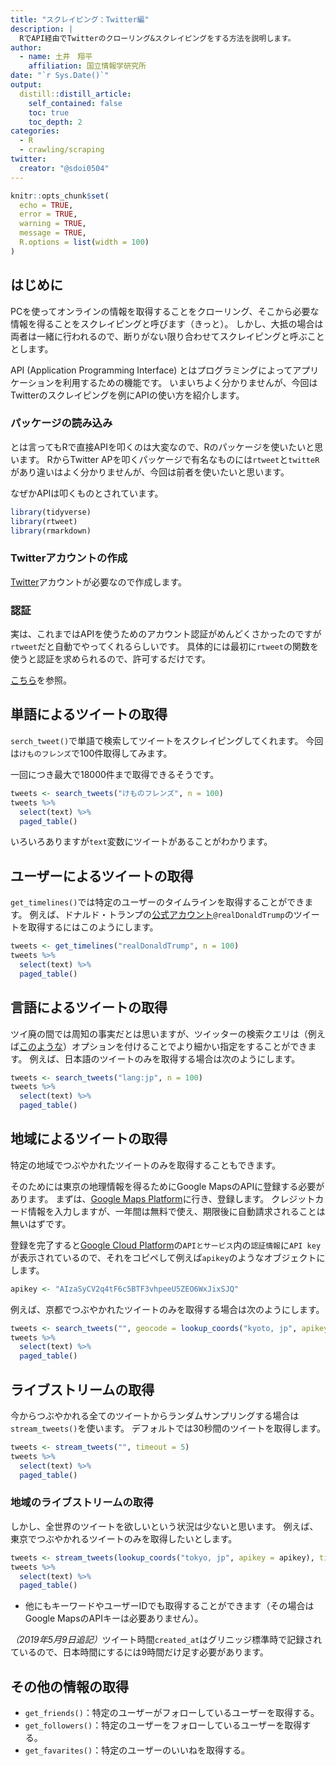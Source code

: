 ```yaml
---
title: "スクレイピング：Twitter編"
description: |
  RでAPI経由でTwitterのクローリング&スクレイピングをする方法を説明します。
author:
  - name: 土井　翔平
    affiliation: 国立情報学研究所
date: "`r Sys.Date()`"
output:
  distill::distill_article:
    self_contained: false
    toc: true
    toc_depth: 2
categories:
  - R
  - crawling/scraping
twitter:
  creator: "@sdoi0504"
---
```


```r
knitr::opts_chunk$set(
  echo = TRUE,
  error = TRUE,
  warning = TRUE,
  message = TRUE,
  R.options = list(width = 100)
)
```

## はじめに {#Intro}

PCを使ってオンラインの情報を取得することをクローリング、そこから必要な情報を得ることをスクレイピングと呼びます（きっと）。
しかし、大抵の場合は両者は一緒に行われるので、断りがない限り合わせてスクレイピングと呼ぶこととします。

API (Application Programming Interface) とはプログラミングによってアプリケーションを利用するための機能です。
いまいちよく分かりませんが、今回はTwitterのスクレイピングを例にAPIの使い方を紹介します。

### パッケージの読み込み

とは言ってもRで直接APIを叩くのは大変なので、Rのパッケージを使いたいと思います。
RからTwitter APを叩くパッケージで有名なものには`rtweet`と`twitteR`があり違いはよく分かりませんが、今回は前者を使いたいと思います。

<aside>
  なぜかAPIは叩くものとされています。
</aside>

```r
library(tidyverse)
library(rtweet)
library(rmarkdown)
```

### Twitterアカウントの作成

[Twitter](https://twitter.com/)アカウントが必要なので作成します。

### 認証

実は、これまではAPIを使うためのアカウント認証がめんどくさかったのですが`rtweet`だと自動でやってくれるらしいです。
具体的には最初に`rtweet`の関数を使うと認証を求められるので、許可するだけです。

<aside>
  [こちら](https://notchained.hatenablog.com/entry/2018/02/09/143304)を参照。
</aside>

## 単語によるツイートの取得 {#Keyword}

`serch_tweet()`で単語で検索してツイートをスクレイピングしてくれます。
今回は`けものフレンズ`で100件取得してみます。

<aside>
  一回につき最大で18000件まで取得できるそうです。
</aside>

```r
tweets <- search_tweets("けものフレンズ", n = 100)
tweets %>% 
  select(text) %>% 
  paged_table()
```

いろいろありますが`text`変数にツイートがあることがわかります。

## ユーザーによるツイートの取得 {#User}

`get_timelines()`では特定のユーザーのタイムラインを取得することができます。
例えば、ドナルド・トランプの[公式アカウント](https://twitter.com/realdonaldtrump)`@realDonaldTrump`のツイートを取得するにはこのようにします。

```r
tweets <- get_timelines("realDonaldTrump", n = 100)
tweets %>% 
  select(text) %>% 
  paged_table()
```

## 言語によるツイートの取得 {#Lang}

ツイ廃の間では周知の事実だとは思いますが、ツイッターの検索クエリは（例えば[このような](https://www.howtonote.jp/twitter/search/index2.html)）オプションを付けることでより細かい指定をすることができます。
例えば、日本語のツイートのみを取得する場合は次のようにします。

```r
tweets <- search_tweets("lang:jp", n = 100)
tweets %>% 
  select(text) %>% 
  paged_table()
```

## 地域によるツイートの取得 {#Location}

特定の地域でつぶやかれたツイートのみを取得することもできます。

そのためには東京の地理情報を得るためにGoogle MapsのAPIに登録する必要があります。
まずは、[Google Maps Platform](https://cloud.google.com/maps-platform/)に行き、登録します。
クレジットカード情報を入力しますが、一年間は無料で使え、期限後に自動請求されることは無いはずです。

登録を完了すると[Google Cloud Platform](https://console.cloud.google.com)の`APIとサービス`内の`認証情報`に`API key`が表示されているので、それをコピペして例えば`apikey`のようなオブジェクトにします。

```r
apikey <- "AIzaSyCV2q4tF6c5BTF3vhpeeU5ZEO6WxJixSJQ"
```

例えば、京都でつぶやかれたツイートのみを取得する場合は次のようにします。

```r
tweets <- search_tweets("", geocode = lookup_coords("kyoto, jp", apikey = apikey), n = 100)
tweets %>% 
  select(text) %>% 
  paged_table()
```

## ライブストリームの取得 {#Live}

今からつぶやかれる全てのツイートからランダムサンプリングする場合は`stream_tweets()`を使います。
デフォルトでは30秒間のツイートを取得します。

```r
tweets <- stream_tweets("", timeout = 5)
tweets %>% 
  select(text) %>% 
  paged_table()
```

### 地域のライブストリームの取得

しかし、全世界のツイートを欲しいという状況は少ないと思います。
例えば、東京でつぶやかれるツイートのみを取得したいとします。

```r
tweets <- stream_tweets(lookup_coords("tokyo, jp", apikey = apikey), timeout = 5)
tweets %>% 
  select(text) %>% 
  paged_table()
```

- 他にもキーワードやユーザーIDでも取得することができます（その場合はGoogle MapsのAPIキーは必要ありません）。

*（2019年5月9日追記）*ツイート時間`created_at`はグリニッジ標準時で記録されているので、日本時間にするには9時間だけ足す必要があります。

## その他の情報の取得 {#Others}

- `get_friends()`：特定のユーザーがフォローしているユーザーを取得する。
- `get_followers()`：特定のユーザーをフォローしているユーザーを取得する。
- `get_favarites()`：特定のユーザーのいいねを取得する。